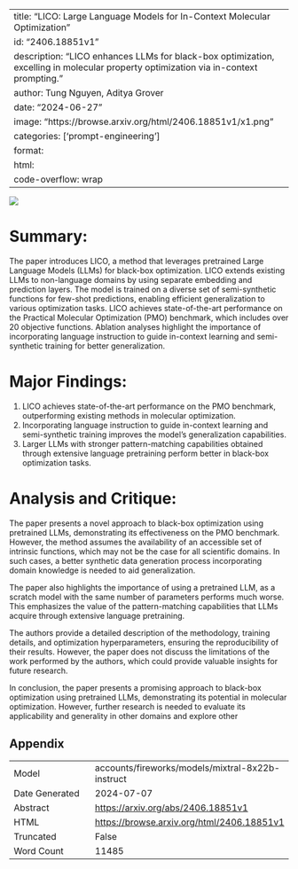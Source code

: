 
---
title: "LICO: Large Language Models for In-Context Molecular Optimization"
id: "2406.18851v1"
description: "LICO enhances LLMs for black-box optimization, excelling in molecular property optimization via in-context prompting."
author: Tung Nguyen, Aditya Grover
date: "2024-06-27"
image: "https://browse.arxiv.org/html/2406.18851v1/x1.png"
categories: ['prompt-engineering']
format:
  html:
    code-overflow: wrap
---

![](https://browse.arxiv.org/html/2406.18851v1/x1.png)

# Summary:

The paper introduces LICO, a method that leverages pretrained Large Language Models (LLMs) for black-box optimization. LICO extends existing LLMs to non-language domains by using separate embedding and prediction layers. The model is trained on a diverse set of semi-synthetic functions for few-shot predictions, enabling efficient generalization to various optimization tasks. LICO achieves state-of-the-art performance on the Practical Molecular Optimization (PMO) benchmark, which includes over 20 objective functions. Ablation analyses highlight the importance of incorporating language instruction to guide in-context learning and semi-synthetic training for better generalization.

# Major Findings:

1. LICO achieves state-of-the-art performance on the PMO benchmark, outperforming existing methods in molecular optimization.
2. Incorporating language instruction to guide in-context learning and semi-synthetic training improves the model's generalization capabilities.
3. Larger LLMs with stronger pattern-matching capabilities obtained through extensive language pretraining perform better in black-box optimization tasks.

# Analysis and Critique:

The paper presents a novel approach to black-box optimization using pretrained LLMs, demonstrating its effectiveness on the PMO benchmark. However, the method assumes the availability of an accessible set of intrinsic functions, which may not be the case for all scientific domains. In such cases, a better synthetic data generation process incorporating domain knowledge is needed to aid generalization.

The paper also highlights the importance of using a pretrained LLM, as a scratch model with the same number of parameters performs much worse. This emphasizes the value of the pattern-matching capabilities that LLMs acquire through extensive language pretraining.

The authors provide a detailed description of the methodology, training details, and optimization hyperparameters, ensuring the reproducibility of their results. However, the paper does not discuss the limitations of the work performed by the authors, which could provide valuable insights for future research.

In conclusion, the paper presents a promising approach to black-box optimization using pretrained LLMs, demonstrating its potential in molecular optimization. However, further research is needed to evaluate its applicability and generality in other domains and explore other

## Appendix

|          |          |
|----------|----------|
| Model     | accounts/fireworks/models/mixtral-8x22b-instruct       |
| Date Generated     | 2024-07-07       |
| Abstract | [https://arxiv.org/abs/2406.18851v1](https://arxiv.org/abs/2406.18851v1)        |
| HTML     | [https://browse.arxiv.org/html/2406.18851v1](https://browse.arxiv.org/html/2406.18851v1)       |
| Truncated       | False       |
| Word Count       | 11485       |